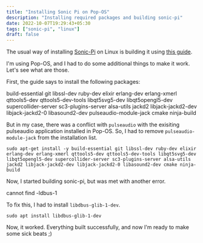 ```yaml
---
title: "Installing Sonic Pi on Pop-OS"
description: "Installing required packages and building sonic-pi"
date: 2022-10-07T19:29:43+05:30
tags: ["sonic-pi", "linux"]
draft: false
---
```


The usual way of installing [Sonic-Pi](https://sonic-pi.net/) on Linux is building it using [this guide](https://github.com/sonic-pi-net/sonic-pi/blob/stable/BUILD-LINUX.md).

I'm using Pop-OS, and I had to do some additional things to make it work. Let's see what are those.

First, the guide says to install the following packages:

<BasicCard>

build-essential git libssl-dev ruby-dev elixir erlang-dev erlang-xmerl qttools5-dev qttools5-dev-tools libqt5svg5-dev libqt5opengl5-dev supercollider-server sc3-plugins-server alsa-utils jackd2 libjack-jackd2-dev libjack-jackd2-0 libasound2-dev pulseaudio-module-jack cmake ninja-build

</BasicCard>

But in my case, there was a conflict with `pulseaudio` with the exisiting pulseaudio application installed in Pop-OS. So, I had to remove `pulseaudio-module-jack` from the installation list.

```
sudo apt-get install -y build-essential git libssl-dev ruby-dev elixir erlang-dev erlang-xmerl qttools5-dev qttools5-dev-tools libqt5svg5-dev libqt5opengl5-dev supercollider-server sc3-plugins-server alsa-utils jackd2 libjack-jackd2-dev libjack-jackd2-0 libasound2-dev cmake ninja-build
```

Now, I started building sonic-pi, but was met with another error.

<BasicCard>

cannot find -ldbus-1

</BasicCard>

To fix this, I had to install `libdbus-glib-1-dev`.

```
sudo apt install libdbus-glib-1-dev
```

Now, it worked. Everything built successfully, and now I'm ready to make some sick beats ;)
